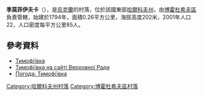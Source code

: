 {{coord|50|19|11|N|35|40|51|E|scale:30000_region:UA|display=title}}

'''季莫菲伊夫卡'''（{{lang-uk|Тимофіївка}}），是[[烏克蘭|烏克蘭]]的村落，位於該國東部[[哈爾科夫州|哈爾科夫州]]，由[[博霍杜希夫區|博霍杜希夫區]]負責管轄，始建於1794年，面積0.26平方公里，海拔高度202米，2001年人口22，人口密度每平方公里85人。

==參考資料==
*[http://gska2.rada.gov.ua/pls/z7502/A005?rdat1=09.01.2009&rf7571=32394 Тимофіївка]{{dead link|date=2017年12月 |bot=InternetArchiveBot |fix-attempted=yes }}
* [http://gska2.rada.gov.ua/pls/z7502/A005?rdat1=20.10.2003&rf7571=32394 Тимофіївка на сайті Верховної Ради]{{dead link|date=2017年12月 |bot=InternetArchiveBot |fix-attempted=yes }}
* [http://weather.in.ua/ua/har'kovskaja/26115 Погода: Тимофіївка]{{Wayback|url=http://weather.in.ua/ua/har%27kovskaja/26115 |date=20160323035424 }}

{{DEFAULTSORT:Тимофіївка}}
[[Category:哈爾科夫州村落|Category:哈爾科夫州村落]]
[[Category:博霍杜希夫區村落|Category:博霍杜希夫區村落]]


{{Kharkiv-geo-stub}}